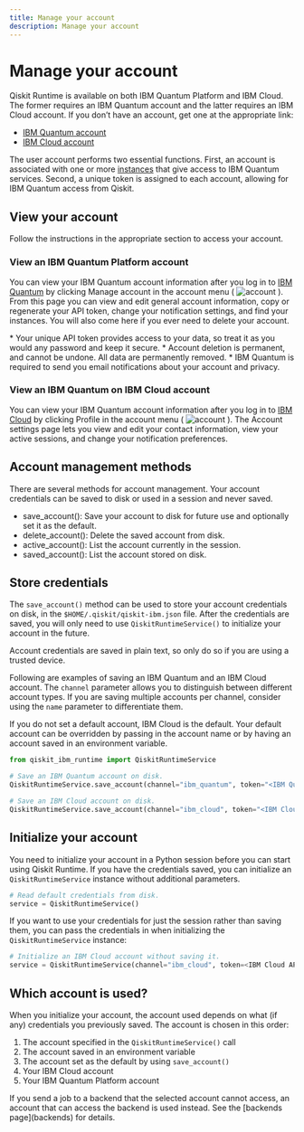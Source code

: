 ```yaml
---
title: Manage your account
description: Manage your account
---
```

# Manage your account

Qiskit Runtime is available on both IBM Quantum Platform and IBM Cloud. The former requires an IBM Quantum account and the latter requires an IBM Cloud account. If you don’t have an account, get one at the appropriate link:

*   [IBM Quantum account](https://quantum-computing.ibm.com/account)
*   [IBM Cloud account](https://cloud.ibm.com/docs/account?topic=account-account-getting-started)


The user account performs two essential functions. First, an account is associated with one or more [instances](instances) that give access to  IBM Quantum services. Second, a unique token is assigned to each account, allowing for IBM Quantum access from Qiskit.

## View your account

Follow the instructions in the appropriate section to access your account. 

### View an IBM Quantum Platform account 

You can view your IBM Quantum account information after you log in to [IBM Quantum](https://quantum-computing.ibm.com/) by clicking Manage account in the account menu ( ![account](/images/migration/account-231.png) ). From this page you can view and edit general account information, copy or regenerate your API token, change your notification settings, and find your instances. You will also come here if you ever need to delete your account.

<Admonition type="info" title="Notes">
  * Your unique API token provides access to your data, so treat it as you would any password and keep it secure.
  * Account deletion is permanent, and cannot be undone. All data are permanently removed.
  * IBM Quantum is required to send you email notifications about your account and privacy.
</Admonition>

### View an IBM Quantum on IBM Cloud account

You can view your IBM Quantum account information after you log in to [IBM Cloud](https://cloud.ibm.com/quantum/) by clicking Profile in the account menu ( ![account](/images/migration/account-231.png) ). The Account settings page lets you view and edit your contact information, view your active sessions, and change your notification preferences.  

## Account management methods

There are several methods for account management. Your account credentials can be saved to disk or used in a session and never saved.

*   save_account(): Save your account to disk for future use and optionally set it as the default.
*   delete_account(): Delete the saved account from disk.
*   active_account(): List the account currently in the session.
*   saved_account(): List the account stored on disk.

## Store credentials

The `save_account()` method can be used to store your account credentials on disk, in the `$HOME/.qiskit/qiskit-ibm.json` file. After the credentials are saved, you will only need to use `QiskitRuntimeService()` to initialize your account in the future.

<Admonition type="note">
  Account credentials are saved in plain text, so only do so if you are using a trusted device.
</Admonition>

Following are examples of saving an IBM Quantum  and an IBM Cloud account. The `channel` parameter allows you to distinguish between different account types. If you are saving multiple accounts per channel, consider using the `name` parameter to differentiate them.  

If you do not set a default account, IBM Cloud is the default. Your default account can be overridden by passing in the account name or by having an account saved in an environment variable.

```python
from qiskit_ibm_runtime import QiskitRuntimeService

# Save an IBM Quantum account on disk.
QiskitRuntimeService.save_account(channel="ibm_quantum", token="<IBM Quantum API token>", set_as_default=True)

# Save an IBM Cloud account on disk.
QiskitRuntimeService.save_account(channel="ibm_cloud", token="<IBM Cloud API key>", instance="<IBM Cloud CRN>" or "<IBM Cloud service name>")

```

## Initialize your account

You need to initialize your account in a Python session before you can start using Qiskit Runtime. If you have the credentials saved, you can initialize an `QiskitRuntimeService` instance without additional parameters.

```python
# Read default credentials from disk.
service = QiskitRuntimeService()
```

If you want to use your credentials for just the session rather than saving them, you can pass the credentials in when initializing the `QiskitRuntimeService` instance:

```python
# Initialize an IBM Cloud account without saving it.
service = QiskitRuntimeService(channel="ibm_cloud", token=<IBM Cloud API key>, instance=<IBM Cloud CRN>)
```

## Which account is used?

When you initialize your account, the account used depends on what (if any) credentials you previously saved.  The account is chosen in this order:

1. The account specified in the `QiskitRuntimeService()` call  
1. The account saved in an environment variable
1. The account set as the default by using `save_account()`
1. Your IBM Cloud account
1. Your IBM Quantum Platform account

<Admonition type="note">
  If you send a job to a backend that the selected account cannot access, an account that can access the backend is used instead.  See the [backends page](backends) for details. 
</Admonition>
